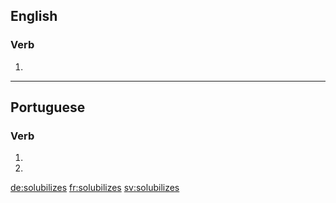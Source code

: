 ==English==

===Verb===
{{head|en}}

# {{en-third-person singular of|solubilize}}

----

==Portuguese==

===Verb===
{{pt-verb-form}}

# {{conjugation of|solubilizar||2|s|present|subjunctive|lang=pt}}
# {{conjugation of|solubilizar||2|s|negative|imperative|lang=pt}}

[[de:solubilizes]]
[[fr:solubilizes]]
[[sv:solubilizes]]